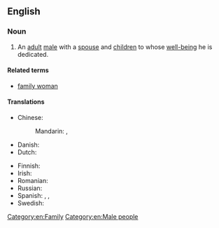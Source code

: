 ==English==

===Noun===
{{en-noun|family men}}

# An [[adult]] [[male]] with a [[spouse]] and [[children]] to whose [[well-being]] he is dedicated.

====Related terms====
* [[family woman]]

====Translations====
{{trans-top|adult male with a spouse and children to whose well-being he is dedicated}}
* Chinese:
*: Mandarin: {{t|cmn|[[忠於]][[家庭]][[的]][[男人]]}}, {{t|cmn|[[忠于]][[家庭]][[的]][[男人]]|tr=zhōngyú jiātíng de nánrén}}
* Danish: {{t|da|familiefar|c}}
* Dutch: {{t-needed|nl}}
{{trans-mid}}
* Finnish: {{t|fi|perhemies}}
* Irish: {{t|ga|fear clainne}}
* Romanian: {{t+|ro|familist}}
* Russian: {{t+|ru|семьяни́н|m}}
* Spanish: {{t|es|padre de familia|m}}, {{t+|es|paterfamilias|m}}, {{t|es|hombre de familia|m}}
* Swedish: {{t|sv|familjefar|c}}
{{trans-bottom}}

[[Category:en:Family]]
[[Category:en:Male people]]